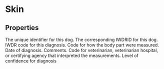 
# Skin

## Properties

<Properties>
    <Property name="local_dog_id" type="integer" required>
        The unique identifier for this dog.
    </Property>
    <Property name="pt_DogID" type="integer" required>
        The corresponding IWDRID for this dog.
    </Property>
    <Property name="pt_TraitCodeID" type="integer" required>
        IWDR code for this diagnosis.
        <SkinEyesTraitCodeIDDataTable />
    </Property>
    <Property name="pt_MeasureTypeCode" type="integer">
        Code for how the body part were measured.
        <MeasureTypeCodeDataTable />
    </Property>
    <Property name="pt_Date" type="datetime" required>
        Date of diagnosis.
    </Property>
    <Property name="pt_DetailsOfProblem" type="string">
        Comments.
    </Property>
    <Property name="pt_EvaluatorID" type="integer">
        Code for veterinarian, veterinarian hospital, or certifying agency that interpreted the measurements.
    </Property>
    <Property name="pt_ConfidenceRatingCode" type="integer">
        Level of confidence for diagnosis
    </Property>
</Properties>